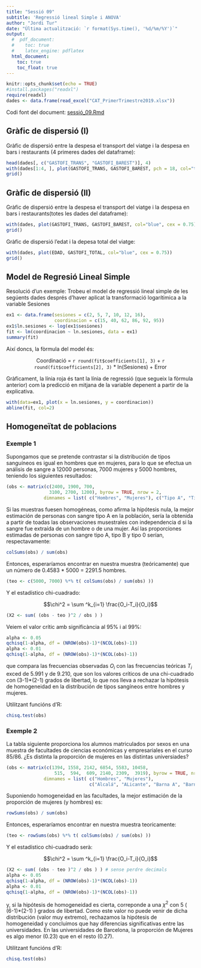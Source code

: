 ```yaml
---
title: "Sessió 09"
subtitle: 'Regressió lineal Simple i ANOVA'
author: "Jordi Tur"
date: "Última actualització: `r format(Sys.time(), '%d/%m/%Y')`"
output:
  #  pdf_document:
  #    toc: true
  #    latex_engine: pdflatex
  html_document:
    toc: true
    toc_float: true
---
```

  
```r
knitr::opts_chunk$set(echo = TRUE)
#install.packages("readxl")
require(readxl)
dades <- data.frame(read_excel("CAT_PrimerTrimestre2019.xlsx"))
```
Codi font del document: [sessió_09.Rmd](https://github.com/dessipat/Mentoria/tree/main/Infer%C3%A8ncia%20I)

## Gràfic de dispersió (I)

Gràfic de dispersió entre la despesa el transport del viatge i la despesa en bars i restaurants (4 primeres dades del dataframe):


```r
head(dades[, c("GASTOFI_TRANS", "GASTOFI_BAREST")], 4)
with(dades[1:4, ], plot(GASTOFI_TRANS, GASTOFI_BAREST, pch = 18, col="tomato3", cex = 1.5))
grid()
```

## Gràfic de dispersió (II)

Gràfic de dispersió entre la despesa el transport del viatge i la despesa en bars i restaurants(totes les dades del dataframe):


```r
with(dades, plot(GASTOFI_TRANS, GASTOFI_BAREST, col="blue", cex = 0.75))
grid()
```

Gràfic de dispersió l’edat i la depesa total del viatge:
```r
with(dades, plot(EDAD, GASTOFI_TOTAL, col="blue", cex = 0.75))
grid()
```

## Model de Regresió Lineal Simple

Resolució d’un exemple: Trobeu el model de regressió lineal simple de les segúents dades després d’haver
aplicat la transformació logarítimica a la variable Sesiones
```r
ex1 <- data.frame(sesiones = c(2, 5, 7, 10, 12, 16),
                  coordinacion = c(15, 40, 62, 86, 92, 95))
ex1$ln.sesiones <- log(ex1$sesiones)
fit <- lm(coordinacion ~ ln.sesiones, data = ex1)
summary(fit)
```

Així doncs, la fòrmula del model és: 

<center>
Coordinació =
`r round(fit$coefficients[1], 3)` + 
`r round(fit$coefficients[2], 3)` * ln(Sesiones) + Error

</center>

Gràficament, la línia roja és tant la línia de regressió (que segueix la fòrmula anterior) com la predicció en mitjana de la variable depenent a partir de la explicativa.

```r
with(data=ex1, plot(x = ln.sesiones, y = coordinacion))
abline(fit, col=2)
```

## Homogeneïtat de poblacions

### Exemple 1
Supongamos que se pretende contrastar si la distribución de tipos sanguíneos es igual en hombres que en mujeres, para lo que se efectua un análisis de sangre a 12000 personas, 7000 mujeres y 5000 hombres, teniendo los siguientes resultados:

```r
(obs <- matrix(c(2400, 1900, 700,
                3100, 2700, 1200), byrow = TRUE, nrow = 2,
              dimnames = list( c("Hombres", "Mujeres"), c("Tipo A", "Tipo B", "Tipo 0"))) )
```

Si las muestras fuesen homogéneas, como afirma la hipótesis nula, la mejor estimación de personas con sangre tipo A en la población, sería la obtenida a partir de toadas las observaciones musestrales con independencia d si la sangre fue extraída de un hombre o de una mujer. Así las proporciones estimadas de personas con sangre tipo A, tipo B y tipo 0 serían, respectavamente:

```r
colSums(obs) / sum(obs)
```

Entonces, esperaríamos encontrar en nuestra muestra (teóricamente) que un número de 0.4583 * 5000 = 2291.5 hombres.

```r
(teo <- c(5000, 7000) %*% t( colSums(obs) / sum(obs) ))
```

Y el estadístico chi-cuadrado:

$$\chi^2 = \sum ^k_{i=1} \frac{O_i-T_i}{O_i}$$

```r
(X2 <- sum( (obs - teo )^2 / obs ) )
```

Veiem el valor crític amb significància al 95\% i al 99\%:
```r
alpha <- 0.05
qchisq(1-alpha, df = (NROW(obs)-1)*(NCOL(obs)-1))
alpha <- 0.01 
qchisq(1-alpha, df = (NROW(obs)-1)*(NCOL(obs)-1))

```

que compara las frecuencias observadas $O_i$ con las frecuencias teóricas $T_i$ exced de 5.991 y de 9.210, que son los valores críticos de una chi-cuadrado con (3-1)*(2-1) grados de libertad, lo que nos lleva a rechazar la hipótesis de homogeneidad en la distribución de tipos sangíneos entre hombres y mujeres.

Utilitzant funcións d'R:
```r
chisq.test(obs)
```


### Exemple 2
La tabla siguiente proporciona los alumnos matriculados por sexos en una muestra de facultades de ciencias económicas y empresariales en el curso 85/86. ¿Es distinta la proporción de mujeres en las distintas universiades?

```r
(obs <- matrix(c(1394, 1558, 2142, 6854, 5583, 10458,
                  515,  594,  609, 2140, 2309,  3919), byrow = TRUE, nrow = 2,
              dimnames = list( c("Hombres", "Mujeres"),
                               c("Alcalá", "ALicante", "Barna A", "Barna C", "Mad A", "Mad C"))) )
```

Suponiendo homogeneidad en las facultades, la mejor estimación de la proporción de mujeres (y hombres) es:

```r
rowSums(obs) / sum(obs)
```

Entonces, esperaríamos encontrar en nuestra muestra teoricamente:

```r
(teo <- rowSums(obs) %*% t( colSums(obs) / sum(obs) ))
```

Y el estadístico chi-cuadrado serà:

$$\chi^2 = \sum ^k_{i=1} \frac{O_i-T_i}{O_i}$$

```r
(X2 <- sum( (obs - teo )^2 / obs ) ) # sense perdre decimals
alpha <- 0.05
qchisq(1-alpha, df = (NROW(obs)-1)*(NCOL(obs)-1))
alpha <- 0.01 
qchisq(1-alpha, df = (NROW(obs)-1)*(NCOL(obs)-1))
```

y, si la hipótesis de homogeneidad es cierta, correponde a una $\chi^2$ con 5 ( (6-1)*(2-1) ) grados de libertad. Como este valor no puede venir de dicha distribución (valor muy extremo), rechazamos la hipótesis de homogeneidad y concluimos que hay diferencias significativas entre las universidades. En las universidades de Barcelona, la proporción de Mujeres es algo menor (0.23) que en el resto (0.27).

Utilitzant funcións d'R:
```r
chisq.test(obs)
```


